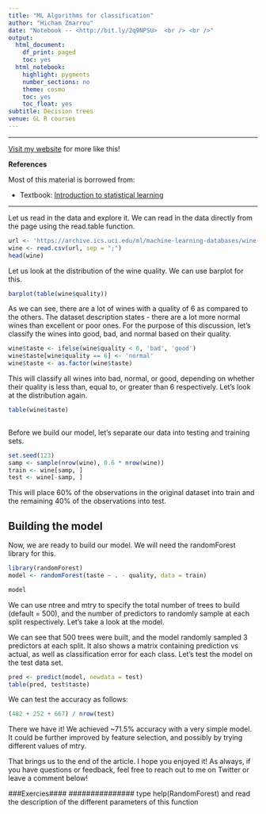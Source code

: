 ```yaml
---
title: "ML Algorithms for classification"
author: "Hicham Zmarrou"
date: "Notebook -- <http://bit.ly/2q9NPSU>  <br /> <br />"
output:
  html_document:
    df_print: paged
    toc: yes
  html_notebook:
    highlight: pygments
    number_sections: no
    theme: cosmo
    toc: yes
    toc_float: yes
subtitle: Decision trees
venue: GL R courses
---
```



<hr>

[Visit my website](http://trefoil.ml/) for more like this!

__References__

Most of this material is borrowed from:

* Textbook: [Introduction to statistical learning](http://www-bcf.usc.edu/~gareth/ISL/)

____________________________________
Let us read in the data and explore it. We can read in the data directly from the page using the read.table function.

```r
url <- 'https://archive.ics.uci.edu/ml/machine-learning-databases/wine-quality/winequality-white.csv'
wine <- read.csv(url, sep = ";")
head(wine)
```

Let us look at the distribution of the wine quality. We can use barplot for this.

```r
barplot(table(wine$quality))
```

As we can see, there are a lot of wines with a quality of 6 as compared to the others. The dataset description states - there are a lot more normal wines than excellent or poor ones. For the purpose of this discussion, let's classify the wines into good, bad, and normal based on their quality.

```r
wine$taste <- ifelse(wine$quality < 6, 'bad', 'good')
wine$taste[wine$quality == 6] <- 'normal'
wine$taste <- as.factor(wine$taste)
```



This will classify all wines into bad, normal, or good, depending on whether their quality is less than, equal to, or greater than 6 respectively. Let's look at the distribution again.
```r
table(wine$taste)
 

```
Before we build our model, let's separate our data into testing and training sets.


```r

set.seed(123)
samp <- sample(nrow(wine), 0.6 * nrow(wine))
train <- wine[samp, ]
test <- wine[-samp, ]

```

This will place 60% of the observations in the original dataset into train and the remaining 40% of the observations into test.

## Building the model
Now, we are ready to build our model. We will need the randomForest library for this.


```r
library(randomForest)
model <- randomForest(taste ~ . - quality, data = train)

model
```


We can use ntree and mtry to specify the total number of trees to build (default = 500), and the number of predictors to randomly sample at each split respectively. Let's take a look at the model.


We can see that 500 trees were built, and the model randomly sampled 3 predictors at each split. It also shows a matrix containing prediction vs actual, as well as classification error for each class. Let's test the model on the test data set.


```r
pred <- predict(model, newdata = test)
table(pred, test$taste)
```
We can test the accuracy as follows:
```r
(482 + 252 + 667) / nrow(test)
```

There we have it! We achieved ~71.5% accuracy with a very simple model. It could be further improved by feature selection, and possibly by trying different values of mtry.

That brings us to the end of the article. I hope you enjoyed it! As always, if you have questions or feedback, feel free to reach out to me on Twitter or leave a comment below!

###############
###Exercies#### 
###############
 type help(RandomForest) and read the description of the different parameters of this function

